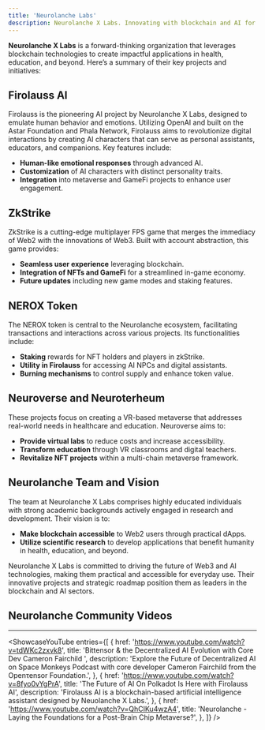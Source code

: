 ```yaml
---
title: 'Neurolanche Labs'
description: Neurolanche X Labs. Innovating with blockchain and AI for practical applications in health, education, and beyond. Explore Firolauss AI.
---
```



**Neurolanche X Labs** is a forward-thinking organization that leverages blockchain technologies to create impactful applications in health, education, and beyond. Here’s a summary of their key projects and initiatives:

## Firolauss AI
Firolauss is the pioneering AI project by Neurolanche X Labs, designed to emulate human behavior and emotions. Utilizing OpenAI and built on the Astar Foundation and Phala Network, Firolauss aims to revolutionize digital interactions by creating AI characters that can serve as personal assistants, educators, and companions. Key features include:
- **Human-like emotional responses** through advanced AI.
- **Customization** of AI characters with distinct personality traits.
- **Integration** into metaverse and GameFi projects to enhance user engagement.

## ZkStrike
ZkStrike is a cutting-edge multiplayer FPS game that merges the immediacy of Web2 with the innovations of Web3. Built with account abstraction, this game provides:
- **Seamless user experience** leveraging blockchain.
- **Integration of NFTs and GameFi** for a streamlined in-game economy.
- **Future updates** including new game modes and staking features.

## NEROX Token
The NEROX token is central to the Neurolanche ecosystem, facilitating transactions and interactions across various projects. Its functionalities include:
- **Staking** rewards for NFT holders and players in zkStrike.
- **Utility in Firolauss** for accessing AI NPCs and digital assistants.
- **Burning mechanisms** to control supply and enhance token value.

## Neuroverse and Neuroterheum
These projects focus on creating a VR-based metaverse that addresses real-world needs in healthcare and education. Neuroverse aims to:
- **Provide virtual labs** to reduce costs and increase accessibility.
- **Transform education** through VR classrooms and digital teachers.
- **Revitalize NFT projects** within a multi-chain metaverse framework.

## Neurolanche Team and Vision
The team at Neurolanche X Labs comprises highly educated individuals with strong academic backgrounds actively engaged in research and development. Their vision is to:
- **Make blockchain accessible** to Web2 users through practical dApps.
- **Utilize scientific research** to develop applications that benefit humanity in health, education, and beyond.

Neurolanche X Labs is committed to driving the future of Web3 and AI technologies, making them practical and accessible for everyday use. Their innovative projects and strategic roadmap position them as leaders in the blockchain and AI sectors.


## Neurolanche Community Videos
------------
<ShowcaseYouTube
  entries={[
              {
      href: 'https://www.youtube.com/watch?v=tdWKc2zxvk8',
      title: 'Bittensor & the Decentralized AI Evolution with Core Dev Cameron Fairchild ',
      description: 'Explore the Future of Decentralized AI on Space Monkeys Podcast with core developer Cameron Fairchild from the Openτensor Foundation.',
          },
              {
      href: 'https://www.youtube.com/watch?v=8fyo0vYgPrA',
      title: 'The Future of AI On Polkadot Is Here with Firolauss AI',
      description: 'Firolauss AI is a blockchain-based artificial intelligence assistant designed by Neuolanche X Labs.',
          },
                        {
      href: 'https://www.youtube.com/watch?v=QhCIKu4wzA4',
      title: 'Neurolanche - Laying the Foundations for a Post-Brain Chip Metaverse?',
          },
  ]} />